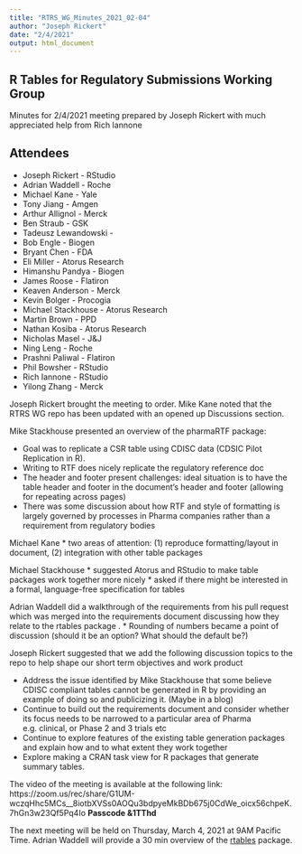 ```yaml
---
title: "RTRS_WG_Minutes_2021_02-04"
author: "Joseph Rickert"
date: "2/4/2021"
output: html_document
---
```


## R Tables for Regulatory Submissions Working Group

Minutes for 2/4/2021 meeting prepared by Joseph Rickert with much appreciated help from Rich Iannone

## Attendees

* Joseph Rickert - RStudio
* Adrian Waddell - Roche
* Michael Kane - Yale
* Tony Jiang - Amgen
* Arthur Allignol - Merck
* Ben Straub - GSK
* Tadeusz Lewandowski -
* Bob Engle - Biogen
* Bryant Chen - FDA
* Eli Miller - Atorus Research
* Himanshu Pandya - Biogen
* James Roose - Flatiron
* Keaven Anderson - Merck
* Kevin Bolger - Procogia
* Michael Stackhouse - Atorus Research
* Martin Brown - PPD
* Nathan Kosiba - Atorus Research
* Nicholas Masel - J&J
* Ning Leng - Roche
* Prashni Paliwal - Flatiron
* Phil Bowsher - RStudio
* Rich Iannone - RStudio
* Yilong Zhang - Merck

Joseph Rickert brought the meeting to order.
Mike Kane noted that the RTRS WG repo has been updated with an opened up Discussions section.

Mike Stackhouse presented an overview of the pharmaRTF package:

* Goal was to replicate a CSR table using CDISC data (CDSIC Pilot Replication in R). 
* Writing to RTF does nicely replicate the regulatory reference doc
* The header and footer present challenges: ideal situation is to have the table header and footer in the document’s header and footer (allowing for repeating across pages)
* There was some discussion about how RTF and style of formatting is largely governed by processes in Pharma companies rather than a requirement from regulatory bodies

Michael Kane
* two areas of attention: (1) reproduce formatting/layout in document, (2) integration with other table packages

Michael Stackhouse
* suggested Atorus and RStudio to make table packages work together more nicely
* asked if there might be interested in a formal, language-free specification for tables

Adrian Waddell did a  walkthrough of the requirements from his pull request which was merged into the requirements document discussing how they relate to the rtables package .
 * Rounding of numbers became a point of discussion (should it be an option? What should the default be?)


Joseph Rickert suggested that we add the following discussion topics to the repo to help shape our short term objectives and work product

* Address the issue identified by Mike Stackhouse that some believe CDISC compliant tables cannot be generated in R by providing an example of doing so and publicizing it. (Maybe in a blog)
* Continue to build out the requirements document and consider whether its
focus needs to be narrowed to a particular area of Pharma e.g. clinical, or Phase 2 and 3 trials etc
* Continue to explore features of the existing table generation packages and explain how and to what extent they work together
* Explore making a CRAN task view for R packages that generate summary tables.

The video of the meeting is available at the following link:
https://zoom.us/rec/share/G1UM-wczqHhc5MCs__8iotbXVSs0AOQu3bdpyeMkBDb675j0CdWe_oicx56chpeK.7hGn3w23Qf5Pq4Io **Passcode &$1$TThd**


The next meeting will be held on Thursday, March 4, 2021 at 9AM Pacific Time. Adrian Waddell will provide a 30 min overview of the [rtables](https://github.com/Roche/rtables) package.
